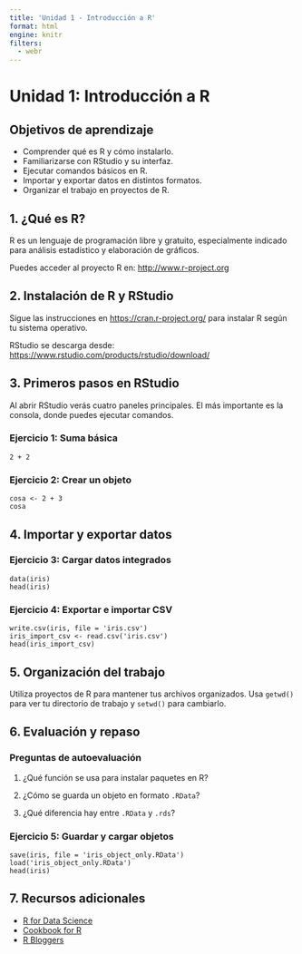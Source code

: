 ```yaml
---
title: 'Unidad 1 - Introducción a R'
format: html
engine: knitr
filters:
  - webr
---
```


# Unidad 1: Introducción a R
## Objetivos de aprendizaje
- Comprender qué es R y cómo instalarlo.
- Familiarizarse con RStudio y su interfaz.
- Ejecutar comandos básicos en R.
- Importar y exportar datos en distintos formatos.
- Organizar el trabajo en proyectos de R.

## 1. ¿Qué es R?
R es un lenguaje de programación libre y gratuito, especialmente indicado para análisis estadístico y elaboración de gráficos.

Puedes acceder al proyecto R en: <http://www.r-project.org>

## 2. Instalación de R y RStudio
Sigue las instrucciones en <https://cran.r-project.org/> para instalar R según tu sistema operativo.

RStudio se descarga desde: <https://www.rstudio.com/products/rstudio/download/>

## 3. Primeros pasos en RStudio
Al abrir RStudio verás cuatro paneles principales. El más importante es la consola, donde puedes ejecutar comandos.

### Ejercicio 1: Suma básica
```webr-r
2 + 2
```

### Ejercicio 2: Crear un objeto
```webr-r
cosa <- 2 + 3
cosa
```

## 4. Importar y exportar datos
### Ejercicio 3: Cargar datos integrados
```webr-r
data(iris)
head(iris)
```

### Ejercicio 4: Exportar e importar CSV
```webr-r
write.csv(iris, file = 'iris.csv')
iris_import_csv <- read.csv('iris.csv')
head(iris_import_csv)
```

## 5. Organización del trabajo
Utiliza proyectos de R para mantener tus archivos organizados. Usa `getwd()` para ver tu directorio de trabajo y `setwd()` para cambiarlo.

## 6. Evaluación y repaso
### Preguntas de autoevaluación
1. ¿Qué función se usa para instalar paquetes en R?

2. ¿Cómo se guarda un objeto en formato `.RData`?

3. ¿Qué diferencia hay entre `.RData` y `.rds`?

### Ejercicio 5: Guardar y cargar objetos
```webr-r
save(iris, file = 'iris_object_only.RData')
load('iris_object_only.RData')
head(iris)
```

## 7. Recursos adicionales
- [R for Data Science](https://r4ds.had.co.nz/)
- [Cookbook for R](http://www.cookbook-r.com/)
- [R Bloggers](https://www.r-bloggers.com/)
